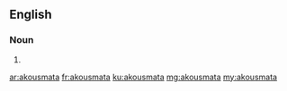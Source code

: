 ==English==

===Noun===
{{head|en|noun plural form}}

# {{plural of|akousma|lang=en}}

[[ar:akousmata]]
[[fr:akousmata]]
[[ku:akousmata]]
[[mg:akousmata]]
[[my:akousmata]]